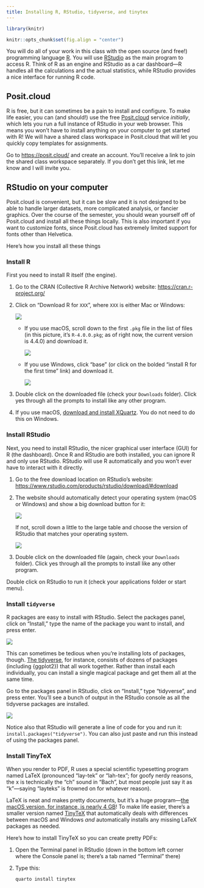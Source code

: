 ```yaml
---
title: Installing R, RStudio, tidyverse, and tinytex
---
```


```r
library(knitr)

knitr::opts_chunk$set(fig.align = "center")
```

You will do all of your work in this class with the open source (and free!) programming language [R](https://cran.r-project.org/). You will use [RStudio](https://www.rstudio.com/) as the main program to access R. Think of R as an engine and RStudio as a car dashboard—R handles all the calculations and the actual statistics, while RStudio provides a nice interface for running R code.


## Posit.cloud

R is free, but it can sometimes be a pain to install and configure. To make life easier, you can (and should!) use the free [Posit.cloud](http://posit.cloud/) service *initially*, which lets you run a full instance of RStudio in your web browser. This means you won't have to install anything on your computer to get started with R! We will have a shared class workspace in Posit.cloud that will let you quickly copy templates for assignments.

Go to <https://posit.cloud/> and create an account. You'll receive a link to join the shared class workspace separately. If you don't get this link, let me know and I will invite you.


## RStudio on your computer

Posit.cloud is convenient, but it can be slow and it is not designed to be able to handle larger datasets, more complicated analysis, or fancier graphics. Over the course of the semester, you should wean yourself off of Posit.cloud and install all these things locally. This is also important if you want to customize fonts, since Posit.cloud has extremely limited support for fonts other than Helvetica. 

Here's how you install all these things

### Install R

First you need to install R itself (the engine).

1. Go to the CRAN (Collective R Archive Network) website: <https://cran.r-project.org/>
2. Click on "Download R for `XXX`", where `XXX` is either Mac or Windows:

     ![](/files/img/install/install-r-links.png)


   - If you use macOS, scroll down to the first `.pkg` file in the list of files (in this picture, it's `R-4.0.0.pkg`; as of right now, the current version is 4.4.0) and download it.
    
     ![](/files/img/install/install-r-mac.png)
    
   - If you use Windows, click "base" (or click on the bolded "install R for the first time" link) and download it. 
   
     ![](/files/img/install/install-r-windows.png)

3. Double click on the downloaded file (check your `Downloads` folder). Click yes through all the prompts to install like any other program.

4. If you use macOS, [download and install XQuartz](https://www.xquartz.org/). You do not need to do this on Windows.


### Install RStudio

Next, you need to install RStudio, the nicer graphical user interface (GUI) for R (the dashboard). Once R and RStudio are both installed, you can ignore R and only use RStudio. RStudio will use R automatically and you won't ever have to interact with it directly.

1. Go to the free download location on RStudio's website: <https://www.rstudio.com/products/rstudio/download/#download>
2. The website should automatically detect your operating system (macOS or Windows) and show a big download button for it:

   ![](/files/img/install/install-r-rstudio1.png)
    
   If not, scroll down a little to the large table and choose the version of RStudio that matches your operating system.

   ![](/files/img/install/install-r-rstudio2.png)

3. Double click on the downloaded file (again, check your `Downloads` folder). Click yes through all the prompts to install like any other program.

Double click on RStudio to run it (check your applications folder or start menu).


### Install `tidyverse`

R packages are easy to install with RStudio. Select the packages panel, click on "Install," type the name of the package you want to install, and press enter.

![](/files/img/install/install-r-package-panel.png)

This can sometimes be tedious when you're installing lots of packages, though. [The tidyverse](https://www.tidyverse.org/), for instance, consists of dozens of packages (including {ggplot2}) that all work together. Rather than install each individually, you can install a single magical package and get them all at the same time.

Go to the packages panel in RStudio, click on "Install," type "tidyverse", and press enter. You'll see a bunch of output in the RStudio console as all the tidyverse packages are installed.

![](/files/img/install/install-r-tidyverse.png)

Notice also that RStudio will generate a line of code for you and run it: `install.packages("tidyverse")`. You can also just paste and run this instead of using the packages panel.


### Install TinyTeX

When you render to PDF, R uses a special scientific typesetting program named LaTeX (pronounced "lay-tek" or "lah-tex"; for goofy nerdy reasons, the x is technically the "ch" sound in "Bach", but most people just say it as "k"—saying "layteks" is frowned on for whatever reason).

LaTeX is neat and makes pretty documents, but it's a huge program—[the macOS version, for instance, is nearly 4 GB](https://tug.org/mactex/mactex-download.html)! To make life easier, there's a smaller version named [TinyTeX](https://yihui.org/tinytex/) that automatically deals with differences between macOS and Windows *and* automatically installs any missing LaTeX packages as needed.

Here's how to install TinyTeX so you can create pretty PDFs:

1. Open the Terminal panel in RStudio (down in the bottom left corner where the Console panel is; there's a tab named "Terminal" there)
2. Type this:

   ``` bash
   quarto install tinytex
   ```
